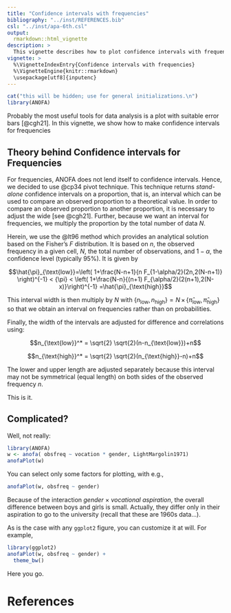 ```yaml
---
title: "Confidence intervals with frequencies"
bibliography: "../inst/REFERENCES.bib"
csl: "../inst/apa-6th.csl"
output: 
  rmarkdown::html_vignette
description: >
  This vignette describes how to plot confidence intervals with frequencies.
vignette: >
  %\VignetteIndexEntry{Confidence intervals with frequencies}
  %\VignetteEngine{knitr::rmarkdown}
  \usepackage[utf8]{inputenc}
---
```


```r
cat("this will be hidden; use for general initializations.\n")
library(ANOFA)
```

Probably the most useful tools for data analysis is a plot with
suitable error bars [@cgh21]. In this vignette, we show how
to make confidence intervals for frequencies

## Theory behind Confidence intervals for Frequencies

For frequencies, ANOFA does not
lend itself to confidence intervals. Hence, we decided to use
@cp34 pivot technique. This technique returns _stand-alone_
confidence intervals on a proportion, that is, an interval which can be 
used to compare an observed proportion to a theoretical value.
In order to compare an observed proportion to another proportion, it
is necessary to adjust the wide [see @cgh21]. Further, because we
want an interval for frequencies, we multiply the proportion by the 
total number of data $N$.

Herein, we use the @lt96 method which provides an analytical solution
based on the Fisher's $F$ distribution. It is based on $n$, the observed
frequency in a given cell, $N$, the total number of observations, and
$1-\alpha$, the confidence level (typically 95%). It is given by

$$\hat{\pi}_{\text{low}}=\left(
1+\frac{N-n+1}{n F_{1-\alpha/2}(2n,2(N-n+1)}
\right)^{-1}
< {\pi} <
\left( 
1+\frac{N-n}{(n+1) F_{\alpha/2}(2(n+1),2(N-x)}\right)^{-1}
=\hat{\pi}_{\text{high}}$$

This interval width is then multiply by $N$ with
$\{n_{\text{low}}, n_{\text{high}} \} = N \, \times\, \{ \hat{\pi}_{\text{low}}, \hat{\pi}_{\text{high}} \}$ 
so that we obtain an interval on frequencies rather than on probabilities.

Finally, the width of the intervals are adjusted for difference and 
correlations using:

$$n_{\text{low}}^* =  \sqrt{2} \sqrt{2}(n-n_{\text{low}})+n$$

$$n_{\text{high}}^* =  \sqrt{2} \sqrt{2}(n_{\text{high}}-n)+n$$ 

The lower and upper length are adjusted separately because this interval
may not be symmetrical (equal length) on both sides of the observed frequency $n$.

This is it.

## Complicated?

Well, not really:

```r
library(ANOFA)
w <- anofa( obsfreq ~ vocation * gender, LightMargolin1971)
anofaPlot(w) 
```

You can select only some factors for plotting, with e.g., 

```r
anofaPlot(w, obsfreq ~ gender) 
```

Because of the interaction _gender_ $\times$ _vocational aspiration_, 
the overall difference between boys and girls is
small. Actually, they differ only in their aspiration to go to the university
(recall that these are 1960s data...).

As is the case with any ``ggplot2`` figure, you can customize it at will. 
For example,

```r
library(ggplot2)
anofaPlot(w, obsfreq ~ gender) +
  theme_bw()
```


Here you go.


# References


